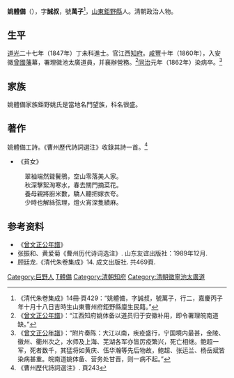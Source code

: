 {{明清人物信息框
| 姓名 = 姚體備
| 原名 =
| 圖片名稱= 
| 圖片大小 = 180px
| 圖片說明 = 
| 最高職務 = 署徽池太廣道員
| 國家 = 大清
| 爵位 =
| 籍貫 = [[山東|山東]][[曹州府|曹州府]][[鉅野縣|鉅野縣]]
| 族裔 = 漢族
| 旗籍 = 
| 字號 = 字誠叔，號萬子
| 諡號 = 
| 出生日期 = 生年不詳
| 出生地點 = [[山東|山東]][[鉅野縣|鉅野縣]]
| 逝世日期 = 同治元年（1862年）
| 逝世地點 = [[安徽|安徽]]
| 墓葬 =
| 配偶 =
| 親屬 = 
| 出身 = 
*道光二十七年丁未科同進士出身
| 經歷 = 
| 著作 =
}}

'''姚體備'''（{{bd|1816年||1862年|catIdx=Y姚}}），字'''誠叔'''，號'''萬子'''<ref>《清代朱卷集成》14冊·頁429：“姚體備，字誠叔，號萬子，行二，嘉慶丙子年十月十八日吉時生山東曹州府鉅野縣廩生民籍。”</ref>，[[山東|山東]][[鉅野縣|鉅野縣]]人。清朝政治人物。

==生平==
[[道光|道光]]二十七年（1847年）丁未科進士。官江西[[知府|知府]]。[[咸豐_(年號)|咸豐]]十年（1860年），入安徽[[曾國藩|曾國藩]]幕，署理徽池太廣道員，并襄辦營務。<ref>《[[s:曾文正公年譜|曾文正公年譜]]》：“江西知府姚体备以道员归于安徽补用，即令署理皖南道缺。”</ref>[[同治|同治]]元年（1862年）染病卒。<ref>《[[s:曾文正公年譜|曾文正公年譜]]》：“附片奏陈：大江以南，疾疫盛行，宁国境内最甚，金陵、徽州、衢州次之，水师及上海、芜湖各军亦皆厉疫繁兴，死亡相继。鲍超一军，死者数千，其猛将如黄庆、伍华瀚等先后物故，鲍超、张运兰、杨岳斌皆染病甚重。皖南道姚体备、营务处甘晋，则一病不起。”</ref>

== 家族 ==
姚體備家族鉅野姚氏是當地名門望族，科名很盛。

==著作==
姚體備工詩。《曹州歷代詩詞選注》收錄其詩一首。<ref>《曹州歷代詩詞選注》. 頁243</ref>

*《貧女》
:翠袖端然聳鬢鴉，空山零落美人家。
:秋深擊絮淘寒水，春去關門摘菜花。
:養母親將廚米數，驕人聽把嫁衣夸。
:少時也解絲弦理，燈火宵深隻績麻。

== 参考资料 ==
{{reflist}}

*《[[s:曾文正公年譜|曾文正公年譜]]》
*张振和、黄爱菊《曹州历代诗词选注》. 山东友谊出版社：1989年12月.
*顾廷龙.《清代朱卷集成》14. 成文出版社. 共469頁.

{{道光二十七年丁未科殿試金榜}}

{{Authority control}}

{{DEFAULTSORT:Yao姚}}
[[Category:巨野人|Category:巨野人]]
[[Category:姚姓|T體備]]
[[Category:清朝知府|Category:清朝知府]]
[[Category:清朝徽寧池太廣道|Category:清朝徽寧池太廣道]]